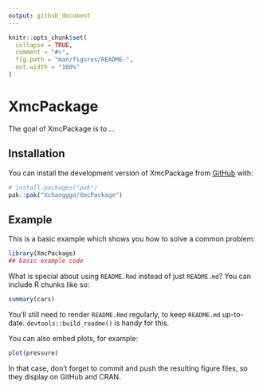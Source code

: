 ```yaml
---
output: github_document
---
```


<!-- README.md is generated from README.Rmd. Please edit that file -->

```r
knitr::opts_chunk$set(
  collapse = TRUE,
  comment = "#>",
  fig.path = "man/figures/README-",
  out.width = "100%"
)
```

# XmcPackage

<!-- badges: start -->
<!-- badges: end -->

The goal of XmcPackage is to ...

## Installation

You can install the development version of XmcPackage from [GitHub](https://github.com/) with:

``` r
# install.packages("pak")
pak::pak("Xchangggo/XmcPackage")
```

## Example

This is a basic example which shows you how to solve a common problem:

```r
library(XmcPackage)
## basic example code
```

What is special about using `README.Rmd` instead of just `README.md`? You can include R chunks like so:

```r
summary(cars)
```

You'll still need to render `README.Rmd` regularly, to keep `README.md` up-to-date. `devtools::build_readme()` is handy for this.

You can also embed plots, for example:

```r
plot(pressure)
```

In that case, don't forget to commit and push the resulting figure files, so they display on GitHub and CRAN.
